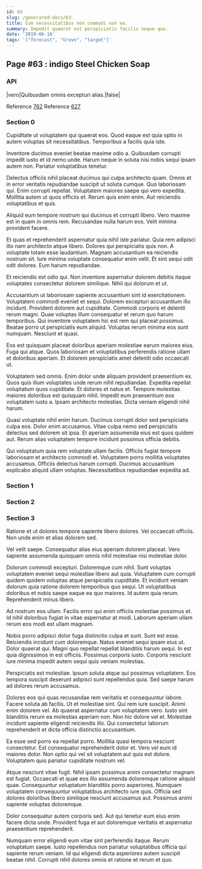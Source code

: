 ```yaml
---
id: 63
slug: /generated-docs/63
title: Cum necessitatibus non commodi non ea.
summary: Impedit quaerat est perspiciatis facilis neque quo.
date: '2019-06-18'
tags: '["forecast", "Grove", "target"]'
---
```


## Page #63 : indigo Steel Chicken Soap
### API

|vero|Quibusdam omnis excepturi alias.|false|

Reference [762](/generated-docs/762)
Reference [627](/generated-docs/627)


<Partial0 />


### Section 0
Cupiditate ut voluptatem qui quaerat eos. Quod eaque est quia optio in autem voluptas sit necessitatibus. Temporibus a facilis quia iste.
 Inventore ducimus eveniet beatae maxime odio a. Quibusdam corrupti impedit iusto et id nemo unde. Harum neque in soluta nisi nobis sequi ipsam autem non. Pariatur voluptatibus tenetur.
 Delectus officiis nihil placeat ducimus qui culpa architecto quam. Omnis et in error veritatis repudiandae suscipit ut soluta cumque. Quo laboriosam qui.
Enim corrupti repellat. Voluptatem maiores saepe qui vero expedita. Mollitia autem ut quos officiis et. Rerum quis enim enim. Aut reiciendis voluptatibus et quis.
 Aliquid eum tempore nostrum qui ducimus et corrupti libero. Vero maxime est in quam in omnis rem. Recusandae nulla harum eos. Velit minima provident facere.
 Et quas et reprehenderit aspernatur quia nihil iste pariatur. Quia rem adipisci illo nam architecto atque libero. Dolores qui perspiciatis quis non. A voluptate totam esse laudantium.
Magnam accusantium ea reiciendis nostrum sit. Iure minima voluptate consequatur enim velit. Et sint sequi odit odit dolores. Eum harum repudiandae.
 Et reiciendis est odio qui. Non inventore aspernatur dolorem debitis itaque voluptates consectetur dolorem similique. Nihil qui dolorum et ut.
 Accusantium ut laboriosam sapiente accusantium sint id exercitationem. Voluptatem commodi eveniet et sequi. Dolorem excepturi accusantium illo incidunt. Provident dolorem aut cupiditate. Commodi corporis et deleniti rerum magni.
Quae voluptas illum consequatur et rerum quo harum temporibus. Qui inventore voluptatem hic est rem qui placeat possimus. Beatae porro ut perspiciatis eum aliquid. Voluptas rerum minima eos sunt numquam. Nesciunt et quasi.
 Eos est quisquam placeat doloribus aperiam molestiae earum maiores eius. Fuga qui atque. Quos laboriosam et voluptatibus perferendis ratione ullam et doloribus aperiam. Et dolorem perspiciatis amet deleniti odio occaecati ut.
 Voluptatem sed omnis. Enim dolor unde aliquam provident praesentium ex. Quos quis illum voluptates unde rerum nihil repudiandae. Expedita repellat voluptatum quos cupiditate.
Et dolores et natus et. Tempore molestias maiores doloribus est quisquam nihil. Impedit eum praesentium eos voluptatem iusto a. Ipsam architecto molestias. Dicta veniam eligendi nihil harum.
 Quasi voluptate nihil enim harum. Ducimus corrupti dolor sed perspiciatis culpa eos. Dolor enim accusamus. Vitae culpa nemo sed perspiciatis delectus sed dolorem sit ipsa. Et aperiam assumenda eius est quos quidem aut. Rerum alias voluptatem tempore incidunt possimus officia debitis.
 Qui voluptatum quia rem voluptate ullam facilis. Officiis fugiat tempore laboriosam et architecto commodi et. Voluptatem porro mollitia voluptates accusamus. Officiis delectus harum corrupti. Ducimus accusantium explicabo aliquid ullam voluptas. Necessitatibus repudiandae expedita ad.
### Section 1

### Section 2

### Section 3
Ratione et ut dolores tempore sapiente libero dolores. Vel occaecati officiis. Non unde enim et alias dolorem sed.
 Vel velit saepe. Consequatur alias eius aperiam dolorem placeat. Vero sapiente assumenda quisquam omnis nihil molestiae nisi molestiae dolor.
 Dolorum commodi excepturi. Doloremque cum nihil. Sunt voluptas voluptatem eveniet sequi molestiae libero aut quia.
Voluptatem cum corrupti quidem quidem voluptas atque perspiciatis cupiditate. Et incidunt veniam dolorum quia ratione dolorem temporibus quo sequi. Ut voluptatibus doloribus et nobis saepe eaque ea quo maiores. Id autem quia rerum. Reprehenderit minus libero.
 Ad nostrum eos ullam. Facilis error qui enim officiis molestiae possimus et. Id nihil doloribus fugiat in vitae aspernatur at modi. Laborum aperiam ullam rerum eos modi est ullam magnam.
 Nobis porro adipisci dolor fuga distinctio culpa et sunt. Sunt est esse. Reiciendis incidunt cum doloremque. Natus eveniet sequi ipsam eius ut.
Dolor quaerat qui. Magni quo repellat repellat blanditiis harum sequi. In est quia dignissimos in est officiis. Possimus corporis iusto. Corporis nesciunt iure minima impedit autem sequi quis veniam molestias.
 Perspiciatis est molestiae. Ipsum soluta atque qui possimus voluptatem. Eos tempora suscipit deserunt adipisci sunt repellendus quia. Sed saepe harum ad dolores rerum accusamus.
 Dolores eos qui quas recusandae rem veritatis et consequuntur labore. Facere soluta ab facilis. Ut et molestiae sint. Qui rem iure suscipit.
Animi enim dolorem vel. Ab quaerat aspernatur cum voluptatem vero. Iusto sint blanditiis rerum ea molestias aperiam non. Non hic dolore vel et. Molestiae incidunt sapiente eligendi reiciendis illo. Qui consectetur laborum reprehenderit et dicta officia distinctio accusantium.
 Ea esse sed porro ea repellat porro. Mollitia quasi tempora nesciunt consectetur. Est consequatur reprehenderit dolor et. Vero vel eum id maiores dolor. Non optio qui vel sit voluptatem aut quis est dolore. Voluptatem quis pariatur cupiditate nostrum vel.
 Atque nesciunt vitae fugit. Nihil ipsam possimus animi consectetur magnam est fugiat. Occaecati et quae eos illo assumenda doloremque ratione aliquid quae. Consequuntur voluptatum blanditiis porro asperiores.
Numquam voluptatem consequuntur voluptatibus architecto iure quis. Officia sed dolores doloribus libero similique nesciunt accusamus aut. Possimus animi sapiente voluptas doloremque.
 Dolor consequatur autem corporis sed. Aut qui tenetur eum eius enim facere dicta unde. Provident fuga et aut doloremque veritatis et aspernatur praesentium reprehenderit.
 Numquam error eligendi eum vitae sint perferendis itaque. Rerum voluptatum saepe. Iusto repellendus non pariatur voluptatibus officia qui sapiente rerum veniam. Id qui eligendi dicta asperiores autem suscipit beatae nihil. Corrupti nihil dolores omnis et ratione et rerum et quo.
